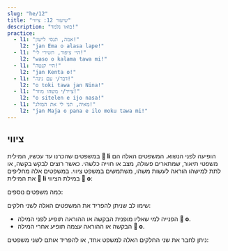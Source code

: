 ```yaml
---
slug: "he/12"
title: "שיעור 12: ציווי"
description: "בואו נלמד!"
practice:
  - l1: "אמה, תנסי לישון!"
    l2: "jan Ema o alasa lape!"
  - l1: "היי ציפור, תשירי לי!"
    l2: "waso o kalama tawa mi!"
  - l1: "היי קנטה!"
    l2: "jan Kenta o!"
  - l1: "דבר/י עם נינה!"
    l2: "o toki tawa jan Nina!"
  - l1: "צייר/י משהו מוזר!"
    l2: "o sitelen e ijo nasa!"
  - l1: "מאיה, תני לי את המזלג!"
    l2: "jan Maja o pana e ilo moku tawa mi!"
---
```




## ציווי

במשפטים שהכרנו עד עכשיו, המילית  **󱤧 li** הופיעה לפני הנשוא. המשפטים האלה הם משפטי תיאור, שמתארים פעולה, מצב או חוייה כלשהי. כאשר רוצים לבקש בקשה, או לתת למישהו הוראה לעשות משהו, משתמשים במשפט ציווי. במשפטים אלה מחליפים את המילית  **󱤧 li** במילת הציווי **󱥄 o**:

<List>
  <Word sl="o" m="מילית שמופיעה לפני בקשה, ציווי, הוראה או משאלה" />
  <Sentence sl="ilo li sitelen e pipi." m="הטלפון מציג תמונה של חרק." />
  <Sentence sl="ilo o sitelen e waso!" m="היי טלפון, תציג תמונה של ציפור!" />
</List>

כמה משפטים נוספים:

<List>
  <Sentence sl="jan o lukin e lipu pona!" m="אנשים יקרים, תקראו את המאמר המעניין!" />
  <Sentence sl="soweli mi o moku pona!" m="תאכל טוב, חתול שלי!" />
  <Sentence sl="jan lili sina o kama wawa!" m="הלואי שהילד שלך יהיה חזק!" />
  <Sentence sl="pona o tawa sina!" m="תבוא עליך הברכה!" />
</List>

שימו לב שניתן להפריד את המשפטים האלה לשני חלקים:
* הפנייה למי שאליו מופנית הבקשה או ההוראה תופיע לפני המילה **󱥄 o**.
* הבקשה או ההוראה עצמה תופיע אחרי המילה **󱥄 o**.

ניתן לחבר את שני החלקים האלה למשפט אחד, או להפריד אותם לשני משפטים:

<List>
  <Sentence sl="jan Ema o pini e lupa tomo!" m="אמה, תסגרי את הדלת!" />
  <Sentence sl="jan Ema o!" m="היי, אמה!" />
  <Sentence sl="o pini e lupa tomo!" m="תסגרי בבקשה את הדלת!" />
</List>

<Practice exercises={frontmatter.practice} />

